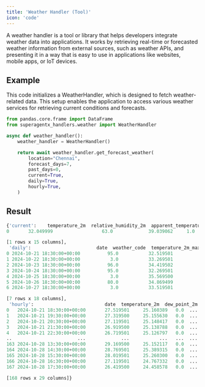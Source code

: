 ```yaml
---
title: 'Weather Handler (Tool)'
icon: 'code'
---
```


A weather handler is a tool or library that helps developers integrate weather data into applications.
It works by retrieving real-time or forecasted weather information from external sources, such as weather
APIs, and presenting it in a way that is easy to use in applications like websites, mobile apps, or IoT devices.

## Example
This code initializes a WeatherHandler, which is designed to fetch weather-related data. This setup enables the
application to access various weather services for retrieving current conditions and forecasts.
```python weather handler code
from pandas.core.frame import DataFrame
from superagentx_handlers.weather import WeatherHandler

async def weather_handler():
    weather_handler = WeatherHandler()

    return await weather_handler.get_forecast_weather(
        location="Chennai",
        forecast_days=7,
        past_days=0,
        current=True,
        daily=True,
        hourly=True,
    )
```

## Result
```python weather
{'current':    temperature_2m  relative_humidity_2m  apparent_temperature  is_day  precipitation  ...  pressure_msl  surface_pressure  wind_speed_10m  wind_direction_10m  wind_gusts_10m
0       32.049999                  63.0             39.039062     1.0            0.0  ...        1010.5       1009.143616         4.61025           51.340172       19.799999

[1 rows x 15 columns],
 'daily':                        date  weather_code  temperature_2m_max  temperature_2m_min  ...  wind_speed_10m_max  wind_gusts_10m_max  wind_direction_10m_dominant  shortwave_radiation_sum
0 2024-10-21 18:30:00+00:00          95.0           32.519501           26.619501  ...            7.517021           22.680000                    55.430141                    19.02
1 2024-10-22 18:30:00+00:00           3.0           33.269501           25.319500  ...            6.924738           21.959999                   347.047211                    19.57
2 2024-10-23 18:30:00+00:00          96.0           34.419502           25.719501  ...            7.968939           30.239998                   237.407425                    18.50
3 2024-10-24 18:30:00+00:00          95.0           32.269501           25.319500  ...            6.489992           23.400000                   218.316177                    15.70
4 2024-10-25 18:30:00+00:00           3.0           35.569500           25.669500  ...           10.163227           28.080000                   249.443878                    20.59
5 2024-10-26 18:30:00+00:00          80.0           34.869499           26.319500  ...            9.178235           27.719999                   235.724396                    17.10
6 2024-10-27 18:30:00+00:00           3.0           33.519501           25.619501  ...            6.915374           24.480000                   213.287552                    17.52

[7 rows x 18 columns],
 'hourly':                          date  temperature_2m  dew_point_2m  rain  ...  soil_temperature_6cm  soil_temperature_18cm  soil_moisture_0_to_1cm  soil_moisture_1_to_3cm
0   2024-10-21 18:30:00+00:00       27.519501     25.160389   0.0  ...             28.519501              30.419500                   0.306                   0.308
1   2024-10-21 19:30:00+00:00       27.319500     25.155630   0.0  ...             28.369501              30.269501                   0.304                   0.306
2   2024-10-21 20:30:00+00:00       27.119501     25.148417   0.0  ...             28.219501              30.069500                   0.302                   0.305
3   2024-10-21 21:30:00+00:00       26.919500     25.138788   0.0  ...             28.019501              29.869501                   0.301                   0.304
4   2024-10-21 22:30:00+00:00       26.719501     25.126797   0.0  ...             27.869501              29.719501                   0.301                   0.303
..                        ...             ...           ...   ...  ...                   ...                    ...                     ...                     ...
163 2024-10-28 13:30:00+00:00       29.169500     25.152117   0.0  ...             30.719501              31.819500                   0.279                   0.283
164 2024-10-28 14:30:00+00:00       28.769501     25.389315   0.0  ...             29.969501              31.619501                   0.283                   0.286
165 2024-10-28 15:30:00+00:00       28.019501     25.260300   0.0  ...             29.369501              31.419500                   0.296                   0.299
166 2024-10-28 16:30:00+00:00       27.119501     24.767332   0.0  ...             28.919500              31.219501                   0.313                   0.316
167 2024-10-28 17:30:00+00:00       26.419500     24.458578   0.0  ...             28.519501              30.969501                   0.324                   0.327

[168 rows x 29 columns]}

```